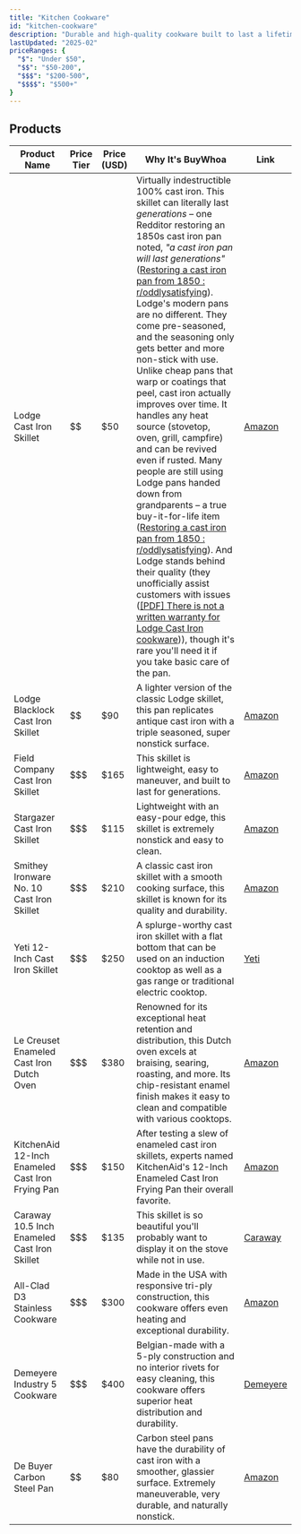 ```yaml
---
title: "Kitchen Cookware"
id: "kitchen-cookware"
description: "Durable and high-quality cookware built to last a lifetime."
lastUpdated: "2025-02"
priceRanges: {
  "$": "Under $50",
  "$$": "$50-200",
  "$$$": "$200-500",
  "$$$$": "$500+"
}
---
```


## Products

| Product Name | Price Tier | Price (USD) | Why It's BuyWhoa | Link |
|--------------|------------|-------------|---------------|------|
| Lodge Cast Iron Skillet | $$ | $50 | Virtually indestructible 100% cast iron. This skillet can literally last *generations* – one Redditor restoring an 1850s cast iron pan noted, *"a cast iron pan will last generations"* ([Restoring a cast iron pan from 1850 : r/oddlysatisfying](https://www.reddit.com/r/oddlysatisfying/comments/17vsu7n/restoring_a_cast_iron_pan_from_1850/#:~:text=%E2%80%A2)). Lodge's modern pans are no different. They come pre-seasoned, and the seasoning only gets better and more non-stick with use. Unlike cheap pans that warp or coatings that peel, cast iron actually improves over time. It handles any heat source (stovetop, oven, grill, campfire) and can be revived even if rusted. Many people are still using Lodge pans handed down from grandparents – a true buy-it-for-life item ([Restoring a cast iron pan from 1850 : r/oddlysatisfying](https://www.reddit.com/r/oddlysatisfying/comments/17vsu7n/restoring_a_cast_iron_pan_from_1850/#:~:text=%E2%80%A2)). And Lodge stands behind their quality (they unofficially assist customers with issues ([[PDF] There is not a written warranty for Lodge Cast Iron cookware](https://images.thdstatic.com/catalog/pdfImages/b1/b1e00454-f9b1-446a-88c8-aa06d7ebc183.pdf#:~:text=,product%20problems%2C%20please%20contact))), though it's rare you'll need it if you take basic care of the pan. | [Amazon](https://www.amazon.com/dp/B00006JSUA/ref=nosim?tag=buywhoa-20) |
| Lodge Blacklock Cast Iron Skillet | $$ | $90 | A lighter version of the classic Lodge skillet, this pan replicates antique cast iron with a triple seasoned, super nonstick surface. | [Amazon](https://www.amazon.com/dp/B08C9FHFXH/ref=nosim?tag=buywhoa-20) |
| Field Company Cast Iron Skillet | $$$ | $165 | This skillet is lightweight, easy to maneuver, and built to last for generations. | [Amazon](https://www.amazon.com/dp/B09NXTH8NZ/ref=nosim?tag=buywhoa-20) |
| Stargazer Cast Iron Skillet | $$$ | $115 | Lightweight with an easy-pour edge, this skillet is extremely nonstick and easy to clean. | [Amazon](https://www.amazon.com/dp/B07YVPZT8G/ref=nosim?tag=buywhoa-20) |
| Smithey Ironware No. 10 Cast Iron Skillet | $$$ | $210 | A classic cast iron skillet with a smooth cooking surface, this skillet is known for its quality and durability. | [Amazon](https://www.amazon.com/dp/B07QKPQ1BH/ref=nosim?tag=buywhoa-20) |
| Yeti 12-Inch Cast Iron Skillet | $$$ | $250 | A splurge-worthy cast iron skillet with a flat bottom that can be used on an induction cooktop as well as a gas range or traditional electric cooktop. | [Yeti](https://www.yeti.com/) |
| Le Creuset Enameled Cast Iron Dutch Oven | $$$ | $380 | Renowned for its exceptional heat retention and distribution, this Dutch oven excels at braising, searing, roasting, and more. Its chip-resistant enamel finish makes it easy to clean and compatible with various cooktops. | [Amazon](https://www.amazon.com/dp/B01MXYN7OR/ref=nosim?tag=buywhoa-20) |
| KitchenAid 12-Inch Enameled Cast Iron Frying Pan | $$$ | $150 | After testing a slew of enameled cast iron skillets, experts named KitchenAid's 12-Inch Enameled Cast Iron Frying Pan their overall favorite. | [Amazon](https://www.amazon.com/dp/B07YX5N9W6/ref=nosim?tag=buywhoa-20) |
| Caraway 10.5 Inch Enameled Cast Iron Skillet | $$$ | $135 | This skillet is so beautiful you'll probably want to display it on the stove while not in use. | [Caraway](https://www.carawayhome.com/products/mini-duo) |
| All-Clad D3 Stainless Cookware | $$$ | $300 | Made in the USA with responsive tri-ply construction, this cookware offers even heating and exceptional durability. | [Amazon](https://www.amazon.com/dp/B00FUF5K8W/ref=nosim?tag=buywhoa-20) |
| Demeyere Industry 5 Cookware | $$$ | $400 | Belgian-made with a 5-ply construction and no interior rivets for easy cleaning, this cookware offers superior heat distribution and durability. | [Demeyere](https://www.surlatable.com/demeyere-industry5/) |
| De Buyer Carbon Steel Pan | $$ | $80 | Carbon steel pans have the durability of cast iron with a smoother, glassier surface. Extremely maneuverable, very durable, and naturally nonstick. | [Amazon](https://www.amazon.com/dp/B00462QP0W/ref=nosim?tag=buywhoa-20) |